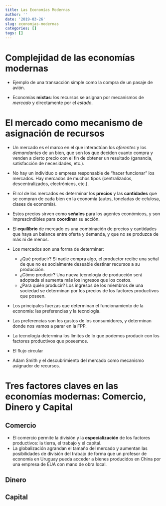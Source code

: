 ```yaml
---
title: Las Economías Modernas
author: ''
date: '2019-03-26'
slug: economias-modernas
categories: []
tags: []
---
```


# Complejidad de las economías modernas

- Ejemplo de una transacción simple como la compra de un pasaje de avión.

- Economías **mixtas**: los recursos se asignan por mecanismos de _mercado_ y directamente por el _estado_.

# El mercado como mecanismo de asignación de recursos

- Un mercado es el marco en el que interactúan los *oferentes* y los *demandantes* de un bien, que son los que deciden cuanto compra y venden a cierto precio con el fin de obtener un resultado (ganancia, satisfacción de necesidades, etc.).
- No hay un individuo o empresa responsable de "hacer funcionar" los mercados. Hay mercados de muchos tipos (centralizados, descentralizados, electrónicos, etc.).
- El rol de los mercados es determinar los **precios** y las **cantidades** que se compran de cada bien en la economía (autos, toneladas de celulosa, clases de economía).
- Estos precios sirven como **señales** para los agentes económicos, y son imprescindibles para **coordinar** su acción.
- El **equilibrio** de mercado es una combinación de precios y cantidades que haya un balance entre oferta y demanda, y que no se produzca de más ni de menos.

- Los mercados son una forma de determinar:
  - ¿Qué producir? Si nadie compra algo, el productor recibe una señal de que no es socialmente deseable destinar recursos a su producción.
  - ¿Cómo producir? Una nueva tecnología de producción será adoptada si aumenta más los ingresos que los costos.
  - ¿Para quién producir? Los ingresos de los miembros de una sociedad se determinan por los precios de los factores productivos que poseen.
  
- Los principales fuerzas que determinan el funcionamiento de la economía: las preferencias y la tecnología.
- Las preferencias son los gustos de los consumidores, y determinan donde nos vamos a parar en la FPP.
- La tecnología determina los límites de lo que podemos producir con los factores productivos que poseemos.
- El flujo circular
- Adam Smith y el descubrimiento del mercado como mecanismo asignador de recursos.

# Tres factores claves en las economías modernas: Comercio, Dinero y Capital

## Comercio

- El comercio permite la división y la **especialización** de los factores productivos: la tierra, el trabajo y el capital.
- La globalización agrandan el tamaño del mercado y aumentan las posibilidades de división del trabajo de forma que un profesor de economía en Uruguay pueda acceder a bienes producidos en China por una empresa de EUA con mano de obra local.

## Dinero


## Capital